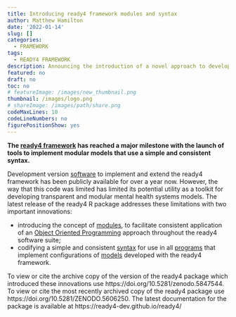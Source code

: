 ```yaml
---
title: Introducing ready4 framework modules and syntax
author: Matthew Hamilton
date: '2022-01-14'
slug: []
categories:
  - FRAMEWORK
tags:
  - READY4 FRAMEWORK
description: Announcing the introduction of a novel approach to developing modular models with a simple, consistent syntax.
featured: no
draft: no
toc: no
# featureImage: /images/new_thumbnail.png
thumbnail: /images/logo.png
# shareImage: /images/path/share.png
codeMaxLines: 10
codeLineNumbers: no
figurePositionShow: yes
---
```


**The [ready4 framework](../../../framework/) has reached a major milestone with the launch of tools to implement modular models that use a simple and consistent syntax.**

Development version [software](../../../publications_ov/software/) to implement and extend the ready4 framework has been publicly available for over a year now. However, the way that this code was limited has limited its potential utility as a toolkit for developing transparent and modular mental health systems models. The latest release of the ready4 R package addresses these limitations with two important innovations:

- introducing the concept of [modules](../../../project/a_ready4-project/modules/), to facilitate consistent application of an [Object Oriented Programming](https://ready4-dev.github.io/ready4/articles/V_03.html) approach throughout the ready4 software suite;
- codifying a simple and consistent [syntax](../../../project/a_ready4-project/syntax/) for use in all [programs](../../../publications/programs/) that implement configurations of [models](../../../models/) developed with the ready4 framework.

To view or cite the archive copy of the version of the ready4 package which introduced these innovations use https://doi.org/10.5281/zenodo.5847544. To view or cite the most recently archived copy of the ready4 package use https://doi.org/10.5281/ZENODO.5606250. The latest documentation for the package is available at https://ready4-dev.github.io/ready4/ 
